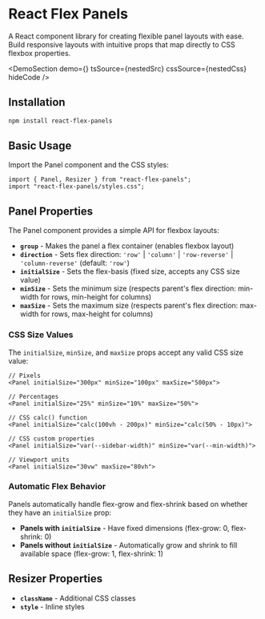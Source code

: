 
# React Flex Panels

A React component library for creating flexible panel layouts with ease. Build responsive layouts with intuitive props that map directly to CSS flexbox properties.

<DemoSection
  demo={<NestedDemo />}
  tsSource={nestedSrc}
  cssSource={nestedCss}
  hideCode
/>

## Installation

```bash
npm install react-flex-panels
```

## Basic Usage

Import the Panel component and the CSS styles:

```tsx
import { Panel, Resizer } from "react-flex-panels";
import "react-flex-panels/styles.css";
```

## Panel Properties

The Panel component provides a simple API for flexbox layouts:

- **`group`** - Makes the panel a flex container (enables flexbox layout)
- **`direction`** - Sets flex direction: `'row'` | `'column'` | `'row-reverse'` | `'column-reverse'` (default: `'row'`)
- **`initialSize`** - Sets the flex-basis (fixed size, accepts any CSS size value)
- **`minSize`** - Sets the minimum size (respects parent's flex direction: min-width for rows, min-height for columns)
- **`maxSize`** - Sets the maximum size (respects parent's flex direction: max-width for rows, max-height for columns)

### CSS Size Values

The `initialSize`, `minSize`, and `maxSize` props accept any valid CSS size value:

```tsx
// Pixels
<Panel initialSize="300px" minSize="100px" maxSize="500px">

// Percentages
<Panel initialSize="25%" minSize="10%" maxSize="50%">

// CSS calc() function
<Panel initialSize="calc(100vh - 200px)" minSize="calc(50% - 10px)">

// CSS custom properties
<Panel initialSize="var(--sidebar-width)" minSize="var(--min-width)">

// Viewport units
<Panel initialSize="30vw" maxSize="80vh">
```

### Automatic Flex Behavior

Panels automatically handle flex-grow and flex-shrink based on whether they have an `initialSize` prop:

- **Panels with `initialSize`** - Have fixed dimensions (flex-grow: 0, flex-shrink: 0)
- **Panels without `initialSize`** - Automatically grow and shrink to fill available space (flex-grow: 1, flex-shrink: 1)

## Resizer Properties

- **`className`** - Additional CSS classes
- **`style`** - Inline styles
